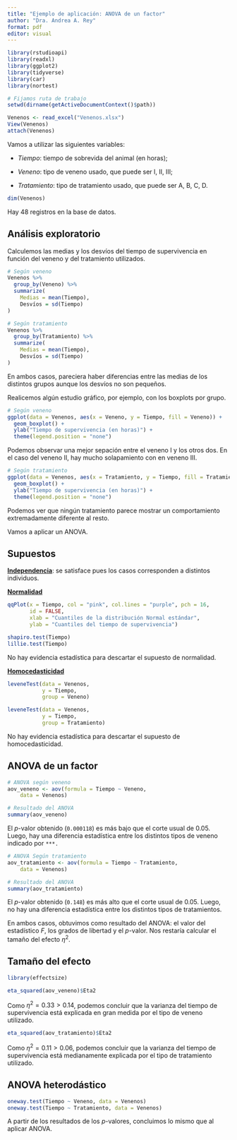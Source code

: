 ---
title: "Ejemplo de aplicación: ANOVA de un factor"
author: "Dra. Andrea A. Rey"
format: pdf
editor: visual
---

```{r, warning=FALSE, message=FALSE}
library(rstudioapi)
library(readxl)
library(ggplot2)
library(tidyverse)
library(car)
library(nortest)
```

```{r}
# Fijamos ruta de trabajo
setwd(dirname(getActiveDocumentContext()$path))
```

```{r, message=FALSE, warning=FALSE}
Venenos <- read_excel("Venenos.xlsx")
View(Venenos)
attach(Venenos)
```

Vamos a utilizar las siguientes variables:

-   *Tiempo*: tiempo de sobrevida del animal (en horas);

-   *Veneno*: tipo de veneno usado, que puede ser I, II, III;

-   *Tratamiento*: tipo de tratamiento usado, que puede ser A, B, C, D.

```{r}
dim(Venenos)
```

Hay 48 registros en la base de datos.

## Análisis exploratorio

Calculemos las medias y los desvíos del tiempo de supervivencia en función del veneno y del tratamiento utilizados.

```{r}
# Según veneno
Venenos %>%
  group_by(Veneno) %>%
  summarize(
    Medias = mean(Tiempo),
    Desvíos = sd(Tiempo)
)

# Según tratamiento
Venenos %>%
  group_by(Tratamiento) %>%
  summarize(
    Medias = mean(Tiempo),
    Desvíos = sd(Tiempo)
)
```

En ambos casos, pareciera haber diferencias entre las medias de los distintos grupos aunque los desvíos no son pequeños.

Realicemos algún estudio gráfico, por ejemplo, con los boxplots por grupo.

```{r}
# Según veneno
ggplot(data = Venenos, aes(x = Veneno, y = Tiempo, fill = Veneno)) +
  geom_boxplot() +
  ylab("Tiempo de supervivencia (en horas)") +
  theme(legend.position = "none")
```

Podemos observar una mejor sepación entre el veneno I y los otros dos. En el caso del veneno II, hay mucho solapamiento con en veneno III.

```{r}
# Según tratamiento
ggplot(data = Venenos, aes(x = Tratamiento, y = Tiempo, fill = Tratamiento)) +
  geom_boxplot() +
  ylab("Tiempo de supervivencia (en horas)") +
  theme(legend.position = "none")
```

Podemos ver que ningún tratamiento parece mostrar un comportamiento extremadamente diferente al resto.

Vamos a aplicar un ANOVA.

## Supuestos

[**Independencia**]{.underline}: se satisface pues los casos corresponden a distintos individuos.

[**Normalidad**]{.underline}

```{r}
qqPlot(x = Tiempo, col = "pink", col.lines = "purple", pch = 16, 
       id = FALSE,
       xlab = "Cuantiles de la distribución Normal estándar",
       ylab = "Cuantiles del tiempo de supervivencia")

shapiro.test(Tiempo)
lillie.test(Tiempo)
```

No hay evidencia estadística para descartar el supuesto de normalidad.

[**Homocedasticidad**]{.underline}

```{r}
leveneTest(data = Venenos,
           y = Tiempo,
           group = Veneno)

leveneTest(data = Venenos,
           y = Tiempo,
           group = Tratamiento)
```

No hay evidencia estadística para descartar el supuesto de homocedasticidad.

## ANOVA de un factor

```{r}
# ANOVA según veneno
aov_veneno <- aov(formula = Tiempo ~ Veneno,
    data = Venenos)

# Resultado del ANOVA
summary(aov_veneno)
```

El $p$-valor obtenido (`0.000118`) es más bajo que el corte usual de $0.05$. Luego, hay una diferencia estadística entre los distintos tipos de veneno indicado por `***.`

```{r}
# ANOVA Según tratamiento
aov_tratamiento <- aov(formula = Tiempo ~ Tratamiento,
    data = Venenos)

# Resultado del ANOVA
summary(aov_tratamiento)
```

El $p$-valor obtenido (`0.148`) es más alto que el corte usual de $0.05$. Luego, no hay una diferencia estadística entre los distintos tipos de tratamientos.

En ambos casos, obtuvimos como resultado del ANOVA: el valor del estadístico $F$, los grados de libertad y el $p$-valor. Nos restaría calcular el tamaño del efecto $\eta^2$.

## Tamaño del efecto

```{r, message=FALSE, warning=FALSE}
library(effectsize)
```

```{r}
eta_squared(aov_veneno)$Eta2
```

Como $\eta^2=0.33 > 0.14$, podemos concluir que la varianza del tiempo de supervivencia está explicada en gran medida por el tipo de veneno utilizado.

```{r}
eta_squared(aov_tratamiento)$Eta2
```

Como $\eta^2=0.11 > 0.06$, podemos concluir que la varianza del tiempo de supervivencia está medianamente explicada por el tipo de tratamiento utilizado.

## ANOVA heterodástico

```{r}
oneway.test(Tiempo ~ Veneno, data = Venenos)
oneway.test(Tiempo ~ Tratamiento, data = Venenos)
```

A partir de los resultados de los $p$-valores, concluimos lo mismo que al aplicar ANOVA.
